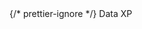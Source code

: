 <div style={{ float: "left", display: "table-column", width: "20%" }}>
  {/* prettier-ignore */}
  <span
    style={{
      background: "#DCE0FF",
      color: "#3B2FC9",
      borderRadius: "0",
      fontSize: ".8em",
      padding: "2px 10px",
      display: "inline-block",
      fontWeight: "500",
      letterSpacing: ".5px",
      whiteSpace: "nowrap",
    }}
  >Data XP</span>
</div>
